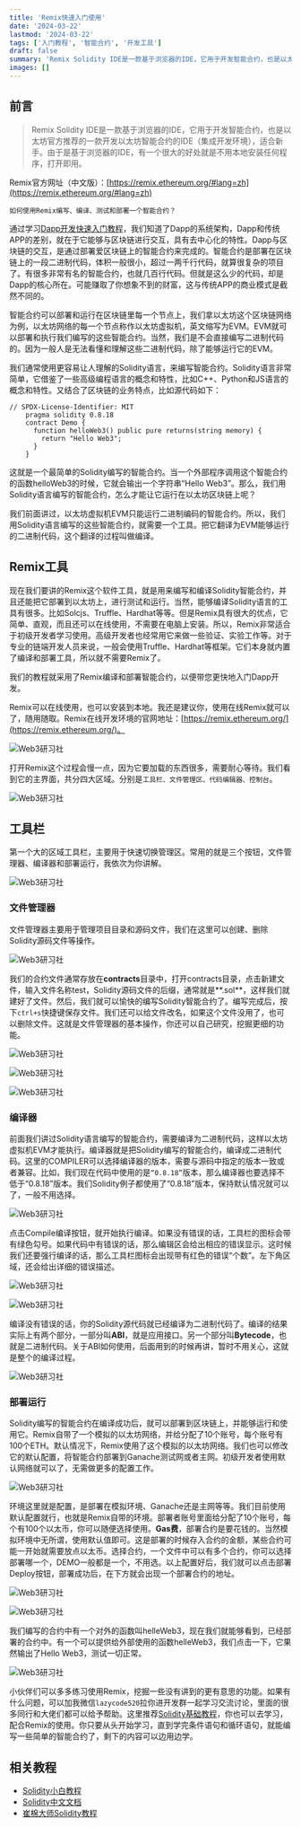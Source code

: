 ```yaml
---
title: 'Remix快速入门使用'
date: '2024-03-22'
lastmod: '2024-03-22'
tags: ['入门教程', '智能合约', '开发工具']
draft: false
summary: 'Remix Solidity IDE是一款基于浏览器的IDE，它用于开发智能合约，也是以太坊官方推荐的一款开发以太坊智能合约的IDE（集成开发环境），适合新手。'
images: []
---
```


<TOCInline toc={props.toc} exclude="Introduction" />

## 前言

> Remix Solidity IDE是一款基于浏览器的IDE，它用于开发智能合约，也是以太坊官方推荐的一款开发以太坊智能合约的IDE（集成开发环境），适合新手。由于是基于浏览器的IDE，有一个很大的好处就是不用本地安装任何程序，打开即用。

Remix官方网址（中文版）：[https://remix.ethereum.org/#lang=zh](https://remix.ethereum.org/#lang=zh)

`如何使用Remix编写、编译、测试和部署一个智能合约？`

通过学习[Dapp开发快速入门教程](/blog/induction-tutorial/dapp-dev-learn-course)，我们知道了Dapp的系统架构，Dapp和传统APP的差别，就在于它能够与区块链进行交互，具有去中心化的特性。Dapp与区块链的交互，是通过部署爱区块链上的智能合约来完成的。智能合约是部署在区块链上的一段二进制代码，体积一般很小，超过一两千行代码，就算很复杂的项目了。有很多非常有名的智能合约，也就几百行代码。但就是这么少的代码，却是Dapp的核心所在。可能赚取了你想象不到的财富，这与传统APP的商业模式是截然不同的。

智能合约可以部署和运行在区块链里每一个节点上，我们拿以太坊这个区块链网络为例，以太坊网络的每一个节点称作以太坊虚拟机，英文缩写为EVM。EVM就可以部署和执行我们编写的这些智能合约。当然，我们是不会直接编写二进制代码的。因为一般人是无法看懂和理解这些二进制代码，除了能够运行它的EVM。

我们通常使用更容易让人理解的Solidity语言，来编写智能合约。Solidity语言非常简单，它借鉴了一些高级编程语言的概念和特性，比如C++、Python和JS语言的概念和特性。又结合了区块链的业务特点，比如源代码如下：

```solidity
// SPDX-License-Identifier: MIT
    pragma solidity 0.8.18
    contract Demo {
      function helloWeb3() public pure returns(string memory) {
        return "Hello Web3";
      }
    }
```

这就是一个最简单的Solidity编写的智能合约。当一个外部程序调用这个智能合约的函数helloWeb3的时候，它就会输出一个字符串“Hello Web3”。那么，我们用Solidity语言编写的智能合约，怎么才能让它运行在以太坊区块链上呢？

我们前面讲过，以太坊虚拟机EVM只能运行二进制编码的智能合约。所以，我们用Solidity语言编写的这些智能合约，就需要一个工具。把它翻译为EVM能够运行的二进制代码，这个翻译的过程叫做编译。

## Remix工具

现在我们要讲的Remix这个软件工具，就是用来编写和编译Solidity智能合约，并且还能把它部署到以太坊上，进行测试和运行。当然，能够编译Solidity语言的工具有很多。比如Solcjs、Truffle、Hardhat等等。但是Remix具有很大的优点，它简单、直观，而且还可以在线使用，不需要在电脑上安装。所以，Remix非常适合于初级开发者学习使用。高级开发者也经常用它来做一些验证、实验工作等。对于专业的链端开发人员来说，一般会使用Truffle、Hardhat等框架。它们本身就内置了编译和部署工具，所以就不需要Remix了。

我们的教程就采用了Remix编译和部署智能合约，以便带您更快地入门Dapp开发。

Remix可以在线使用，也可以安装到本地。我还是建议你，使用在线Remix就可以了，随用随取。Remix在线开发环境的官网地址：[https://remix.ethereum.org/](https://remix.ethereum.org/)。

![Web3研习社](https://s1.imagehub.cc/images/2024/03/22/b59ff1bb0d7dafe3928b5580156fa6b7.jpeg)

打开Remix这个过程会慢一点，因为它要加载的东西很多，需要耐心等待。我们看到它的主界面，共分四大区域。分别是`工具栏、文件管理区、代码编辑器、控制台`。

![Web3研习社](https://s1.imagehub.cc/images/2024/03/22/5c55d129caa70e5219f15ed222c211ac.png)

## 工具栏

第一个大的区域工具栏，主要用于快速切换管理区。常用的就是三个按钮，文件管理器、编译器和部署运行，我依次为你讲解。

![Web3研习社](https://s1.imagehub.cc/images/2024/03/22/baa37654558e0ea4c259c2fa00382194.png)

### 文件管理器

文件管理器主要用于管理项目目录和源码文件，我们在这里可以创建、删除Solidity源码文件等操作。

![Web3研习社](https://s1.imagehub.cc/images/2024/03/22/c60b1f8af57e654ee2caf92b88694af5.png)

我们的合约文件通常存放在**contracts**目录中，打开contracts目录，点击新建文件，输入文件名称test，Solidity源码文件的后缀，通常就是**.sol**，这样我们就建好了文件。然后，我们就可以愉快的编写Solidity智能合约了。编写完成后，按下`ctrl+s`快捷键保存文件。我们还可以给文件改名，如果这个文件没用了，也可以删除文件。这就是文件管理器的基本操作，你还可以自己研究，挖掘更细的功能。

![Web3研习社](https://s1.imagehub.cc/images/2024/03/22/2d9ff93679cf6873ae47d6c07e1b6b74.png)

![Web3研习社](https://s1.imagehub.cc/images/2024/03/22/bc8d5932575c81d4e87381fdfc7757c8.png)

![Web3研习社](https://s1.imagehub.cc/images/2024/03/22/63c608275a7cf55a4b34e216ee3b5f7e.png)

### 编译器

前面我们讲过Solidity语言编写的智能合约，需要编译为二进制代码，这样以太坊虚拟机EVM才能执行。编译器就是把Solidity编写的智能合约，编译成二进制代码。这里的COMPILER可以选择编译器的版本，需要与源码中指定的版本一致或者兼容。比如，我们现在代码中使用的是`“0.8.18”`版本，那么编译器也要选择不低于“0.8.18”版本。我们Solidity例子都使用了“0.8.18”版本，保持默认情况就可以了，一般不用选择。

![Web3研习社](https://s1.imagehub.cc/images/2024/03/22/f85b7be9f70fe798b95220afb137168d.png)

点击Compile编译按钮，就开始执行编译。如果没有错误的话，工具栏的图标会带有绿色勾号。如果代码中有错误的话，那么编辑区会给出相应的错误显示。这时候我们还要强行编译的话，那么工具栏图标会出现带有红色的错误“个数”。左下角区域，还会给出详细的错误描述。

![Web3研习社](https://s1.imagehub.cc/images/2024/03/22/1a922bb39df9d371e2566a5d8d619b59.png)

![Web3研习社](https://s1.imagehub.cc/images/2024/03/22/2e96022a568319822b124ec604182281.png)

编译没有错误的话，你的Solidity源代码就已经编译为二进制代码了。编译的结果实际上有两个部分，一部分叫**ABI**，就是应用接口。另一个部分叫**Bytecode**，也就是二进制代码。关于ABI如何使用，后面用到的时候再讲，暂时不用关心，这就是整个的编译过程。

![Web3研习社](https://s1.imagehub.cc/images/2024/03/22/039ec58e66fea4f4e721ca8c2a7e8d35.png)

### 部署运行

Solidity编写的智能合约在编译成功后，就可以部署到区块链上，并能够运行和使用它。Remix自带了一个模拟的以太坊网络，并给分配了10个账号，每个账号有100个ETH。默认情况下，Remix使用了这个模拟的以太坊网络。我们也可以修改它的默认配置，将智能合约部署到Ganache测试网或者主网。初级开发者使用默认网络就可以了，无需做更多的配置工作。

![Web3研习社](https://s1.imagehub.cc/images/2024/03/22/7759eb815d6abb428933006794ed2312.png)

环境这里就是配置，是部署在模拟环境、Ganache还是主网等等。我们目前使用默认配置就行，也就是Remix自带的环境。部署者账号里面给分配了10个账号，每个有100个以太币，你可以随便选择使用。**Gas费**，部署合约是要花钱的。当然模拟环境中无所谓，使用默认值即可。这是部署的时候存入合约的金额，某些合约可能一开始就需要放点以太币。选择合约，一个文件中可以有多个合约，你可以选择部署哪一个，DEMO一般都是一个，不用选。以上配置好后，我们就可以点击部署Deploy按钮，部署成功后，在下方就会出现一个部署合约的地址。

![Web3研习社](https://s1.imagehub.cc/images/2024/03/22/029239b7285bdc6f19a00a24091b870c.png)

![Web3研习社](https://s1.imagehub.cc/images/2024/03/22/3e8b2284c2660b8708fd80ea05492ea5.png)

我们编写的合约中有一个对外的函数叫helleWeb3，现在我们就能够看到，已经部署的合约中。有一个可以提供给外部使用的函数helleWeb3，我们点击一下，它果然输出了Hello Web3，测试一切正常。

![Web3研习社](https://s1.imagehub.cc/images/2024/03/22/2fcec9cd7536bcf37c0a5800f52332d4.png)

小伙伴们可以多多练习使用Remix，挖掘一些没有讲到的更有意思的功能。如果有什么问题，可以加我微信`lazycode520`拉你进开发群一起学习交流讨论，里面的很多同行和大佬们都可以给予帮助。这里推荐[Solidity基础教程](https://www.wtf.academy/docs/solidity-101/)，你也可以去学习，配合Remix的使用。你只要从头开始学习，直到学完条件语句和循环语句，就能编写一些简单的智能合约了，剩下的内容可以边用边学。

## 相关教程

- [Solidity小白教程](https://github.com/AmazingAng/WTF-Solidity)
- [Solidity中文文档](https://solidity-cn.readthedocs.io/zh/develop/introduction-to-smart-contracts.html)
- [崔棉大师Solidity教程](https://space.bilibili.com/286084162/channel/collectiondetail?sid=296410&ctype=0)
